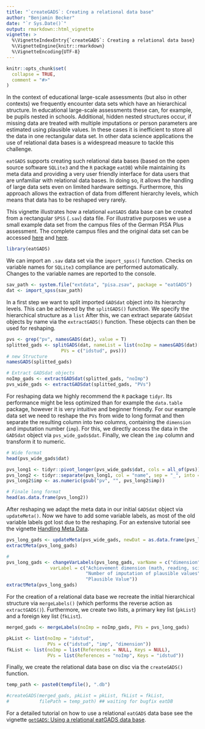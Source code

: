 ---
title: "`createGADS`: Creating a relational data base"
author: "Benjamin Becker"
date: "`r Sys.Date()`"
output: rmarkdown::html_vignette
vignette: >
  %\VignetteIndexEntry{`createGADS`: Creating a relational data base}
  %\VignetteEngine{knitr::rmarkdown}
  %\VignetteEncoding{UTF-8}
---

```{r, include = FALSE}
knitr::opts_chunk$set(
  collapse = TRUE,
  comment = "#>"
)
```

In the context of educational large-scale assessments (but also in other contexts) we frequently encounter data sets which have an hierarchical structure. In educational large-scale assessments these can, for example, be pupils nested in schools. Additional, hidden nested structures occur, if missing data are treated with multiple imputations or person parameters are estimated using plausible values. In these cases it is inefficient to store all the data in one rectangular data set. In other data science applications the use of relational data bases is a widespread measure to tackle this challenge. 

`eatGADS` supports creating such relational data bases (based on the open source software `SQLite3` and the `R` package `eatDB`) while maintaining its meta data and providing a very user friendly interface for data users that are unfamiliar with relational data bases. In doing so, it allows the handling of large data sets even on limited hardware settings. Furthermore, this approach allows the extraction of data from different hierarchy levels, which means that data has to be reshaped very rarely. 

This vignette illustrates how a relational `eatGADS` data base can be created from a rectangular `SPSS` (`.sav`) data file. For illustrative purposes we use a small example data set from the campus files of the German PISA Plus assessment. The complete campus files and the original data set can be accessed [here](https://www.iqb.hu-berlin.de/fdz/Datenzugang/CF-Antrag/AntragsformularCF) and [here](https://www.iqb.hu-berlin.de/fdz/Datenzugang/SUF-Antrag). 

```{r setup}
library(eatGADS)
```

We can import an `.sav` data set via the `import_spss()` function. Checks on variable names for `SQLite3` compliance are performed automatically. Changes to the variable names are reported to the console.

```{r import spss}
sav_path <- system.file("extdata", "pisa.zsav", package = "eatGADS")
dat <- import_spss(sav_path)
```

In a first step we want to split imported `GADSdat` object into its hierarchy levels. This can be achieved by the `splitGADS()` function. We specify the hierarchical structure as a `list` After this, we can extract separate `GADSdat` objects by name via the `extractGADS()` function. These objects can then be used for reshaping.

```{r split GADS}
pvs <- grep("pv", namesGADS(dat), value = T)
splitted_gads <- splitGADS(dat, nameList = list(noImp = namesGADS(dat)[!namesGADS(dat) %in% pvs],
                    PVs = c("idstud", pvs)))
# new Structure
namesGADS(splitted_gads)

# Extract GADSdat objects
noImp_gads <- extractGADSdat(splitted_gads, "noImp")
pvs_wide_gads <- extractGADSdat(splitted_gads, "PVs")
```

For reshaping data we highly recommend the `R` package `tidyr`. Its performance might be less optimized than for example the `data.table` package, however it is very intuitive and beginner friendly. For our example data set we need to reshape the `PVs` from wide to long format and then separate the resulting column into two columns, containing the `dimension` and imputation number (`imp`). For this, we directly access the data in the `GADSdat` object via `pvs_wide_gads$dat`. Finally, we clean the `imp` column and transform it to numeric.

```{r reshape PVs}
# Wide format
head(pvs_wide_gads$dat)

pvs_long1 <- tidyr::pivot_longer(pvs_wide_gads$dat, cols = all_of(pvs))
pvs_long2 <- tidyr::separate(pvs_long1, col = "name", sep = "_", into = c("dimension", "imp"))
pvs_long2$imp <- as.numeric(gsub("pv", "", pvs_long2$imp))

# Finale long format
head(as.data.frame(pvs_long2))
```

After reshaping we adapt the meta data in our initial `GADSdat` object via `updateMeta()`. Now we have to add some variable labels, as most of the old variable labels got lost due to the reshaping. For an extensive tutorial see the vignette [Handling Meta Data](import_raw.html).

```{r updateMeta}
pvs_long_gads <- updateMeta(pvs_wide_gads, newDat = as.data.frame(pvs_long2))
extractMeta(pvs_long_gads)

# 
pvs_long_gads <- changeVarLabels(pvs_long_gads, varName = c("dimension", "imp", "value"),
                varLabel = c("Achievement dimension (math, reading, science)",
                             "Number of imputation of plausible values",
                             "Plausible Value"))
extractMeta(pvs_long_gads)
```

For the creation of a relational data base we recreate the initial hierarchical structure via `mergeLabels()` (which performs the reverse action as `extractGADS()`). Furthermore, we create two lists, a primary key list (`pkList`) and a foreign key list (`fkList`).

```{r prepare data base}
merged_gads <- mergeLabels(noImp = noImp_gads, PVs = pvs_long_gads)

pkList <- list(noImp = "idstud",
               PVs = c("idstud", "imp", "dimension"))
fkList <- list(noImp = list(References = NULL, Keys = NULL),
               PVs = list(References = "noImp", Keys = "idstud"))
```

Finally, we create the relational data base on disc via the `createGADS()` function.

```{r create data base}
temp_path <- paste0(tempfile(), ".db")

#createGADS(merged_gads, pkList = pkList, fkList = fkList,
#           filePath = temp_path) ## waiting for bugfix eatDB
```

For a detailed tutorial on how to use a relational `eatGADS` data base see the vignette [`getGADS`: Using a relational eatGADS data base](getGADS.html).
